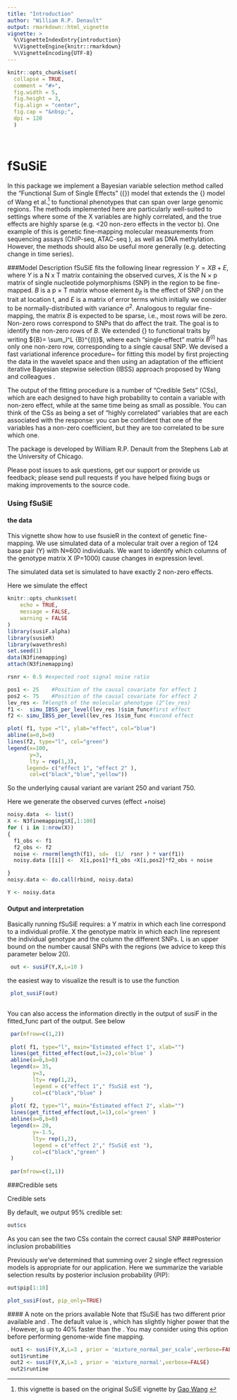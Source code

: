 ```yaml
---
title: "Introduction"
author: "William R.P. Denault"
output: rmarkdown::html_vignette
vignette: >
  %\VignetteIndexEntry{introduction}
  %\VignetteEngine{knitr::rmarkdown}
  %\VignetteEncoding{UTF-8}
---
```


```r
knitr::opts_chunk$set(
  collapse = TRUE,
  comment = "#>",
  fig.width = 5,
  fig.height = 3,
  fig.align = "center",
  fig.cap = "&nbsp;",
  dpi = 120
  )

 
```

# fSuSiE
 In this package we implement a  Bayesian variable selection method called the "Functional Sum of Single Effects" ({\em fSuSiE}) model that extends the {\em SuSiE} model of Wang et al.^[this vignette is based on the original SuSiE vignette by [Gao Wang](https://stephenslab.github.io/susieR/articles/finemapping.html) ]  to functional phenotypes that can span over large genomic regions. The methods implemented here are particularly well-suited to settings where some of the X variables are highly correlated, and the true effects are highly sparse (e.g. <20 non-zero effects in the vector b). One example of this is genetic fine-mapping  molecular measurements from sequencing assays (ChIP-seq, ATAC-seq ), as well as DNA methylation. However, the methods should also be useful more generally (e.g. detecting change in time series).

###Model Description 
fSuSiE fits the following linear regression ${Y} = {XB} + {E}$, where ${Y}$ is a N x T matrix containing the observed curves, ${X}$ is the N × p matrix of  single nucleotide polymorphisms (SNP) in the region to be fine-mapped. ${B}$ is a p × T matrix whose element $b_{jt}$ is the effect of SNP $j$ on the trait at location t, and ${E}$ is a matrix of error terms which initially we consider to be normally-distributed with variance $\sigma^2$. Analogous to regular fine-mapping, the matrix ${B}$ is expected to be sparse, i.e., most rows will be zero. Non-zero rows correspond to SNPs that do affect the trait. The goal is to identify the non-zero rows of  ${B}$. We extended  {\em SuSiE} to functional traits by writing ${B}= \sum_l^L {B}^{(l)}$, where each "single-effect" matrix ${B}^{(l)}$ has only one non-zero row, corresponding to a single causal SNP. We devised a fast variational inference procedure~\cite{blei_variational_2017} for fitting this model by first projecting the data in the wavelet space and then using an adaptation of the efficient iterative Bayesian stepwise selection (IBSS) approach proposed by Wang and colleagues .


The output of the fitting procedure is a number of “Credible Sets” (CSs), which are each designed to have high probability to contain a variable with non-zero effect, while at the same time being as small as possible. You can think of the CSs as being a set of “highly correlated” variables that are each associated with the response: you can be confident that one of the variables has a non-zero coefficient, but they are too correlated to be sure which one.

The package is developed by William R.P. Denault from the Stephens Lab at the University of Chicago.

Please post issues to ask questions, get our support or provide us feedback; please send pull requests if you have helped fixing bugs or making improvements to the source code.


### Using fSuSiE

#### the data
This vignette show how to use fsusieR in the context of genetic fine-mapping. We use simulated data of a molecular trait over a region of 124 base pair (Y) with N≈600 individuals. We want to identify which columns of  the genotype matrix X  (P=1000) cause changes in expression level.

The simulated data set is simulated to have exactly 2 non-zero effects.

Here we simulate the effect 
```r
knitr::opts_chunk$set(
	echo = TRUE,
	message = FALSE,
	warning = FALSE
)
library(susiF.alpha)
library(susieR)
library(wavethresh)
set.seed(1)
data(N3finemapping)
attach(N3finemapping)

rsnr <- 0.5 #expected root signal noise ratio

pos1 <- 25    #Position of the causal covariate for effect 1
pos2 <- 75    #Position of the causal covariate for effect 2
lev_res <- 7#length of the molecular phenotype (2^lev_res)
f1 <-  simu_IBSS_per_level(lev_res )$sim_func#first effect
f2 <- simu_IBSS_per_level(lev_res )$sim_func #second effect

plot( f1, type ="l", ylab="effect", col="blue")
abline(a=0,b=0)
lines(f2, type="l", col="green")
legend(x=100,
       y=3,
       lty = rep(1,3),
      legend= c("effect 1", "effect 2" ),
       col=c("black","blue","yellow"))

```
So the underlying causal variant are variant 250 and variant 750.

Here we generate the observed curves (effect +noise)



```r

noisy.data  <- list()
X <- N3finemapping$X[,1:100]
for ( i in 1:nrow(X))
{
  f1_obs <- f1
  f2_obs <- f2
  noise <- rnorm(length(f1), sd=  (1/  rsnr ) * var(f1))
  noisy.data [[i]] <-  X[i,pos1]*f1_obs +X[i,pos2]*f2_obs + noise

}
noisy.data <- do.call(rbind, noisy.data)

Y <- noisy.data


```

#### Output and interpretation

Basically running fSuSiE requires: a Y matrix in which each line correspond to a individual profile. X the genotype matrix in which each line represent the individual genotype and the column the different SNPs. L is an upper bound on the number causal SNPs with the regions (we advice to keep this parameter below 20).



```r
 out <- susiF(Y,X,L=10 )
```


the easiest way to visualize the result is to use the \code{plot_susiF} function

```r
 
 plot_susiF(out)
 

```

 You can also access the information directly in the output of susiF in the fitted_func part of the output. See below 
 
 
```r
 par(mfrow=c(1,2))
 
 plot( f1, type="l", main="Estimated effect 1", xlab="")
 lines(get_fitted_effect(out,l=2),col='blue' )
 abline(a=0,b=0)
 legend(x= 35,
        y=3,
        lty= rep(1,2),
        legend = c("effect 1"," fSuSiE est "),
        col=c("black","blue" )
 )
 plot( f2, type="l", main="Estimated effect 2", xlab="")
 lines(get_fitted_effect(out,l=1),col='green' )
 abline(a=0,b=0)
 legend(x= 20,
        y=-1.5,
        lty= rep(1,2),
        legend = c("effect 2"," fSuSiE est "),
        col=c("black","green" )
 )
 
 par(mfrow=c(1,1))
```
 
###Credible sets

Credible sets

By default, we output 95% credible set:


 
```r
out$cs
```

As you can see the two CSs contain the correct causal SNP
###Posterior inclusion probabilities

Previously we’ve determined that summing over 2 single effect regression models is appropriate for our application. Here we summarize the variable selection results by posterior inclusion probability (PIP):


 
```r
 
out$pip[1:10]

plot_susiF(out, pip_only=TRUE)
```
 
 
 
 #### A note on the priors available
Note that fSuSiE has two different prior available \textit{mixture_normal_per_scale} and \textit{mixture_normal}. The default value is \textit{mixture_normal_per_scale}, which has slightly higher power that the  \textit{mixture_normal}. However,  \textit{mixture_normal} is up to 40% faster than the \textit{mixture_normal_per_scale}. You may consider using this option before performing genome-wide fine mapping. 
 

```r
 out1 <- susiF(Y,X,L=3 , prior = 'mixture_normal_per_scale',verbose=FALSE)
 out1$runtime
 out2 <- susiF(Y,X,L=3 , prior = 'mixture_normal',verbose=FALSE)
 out2$runtime
```
 
